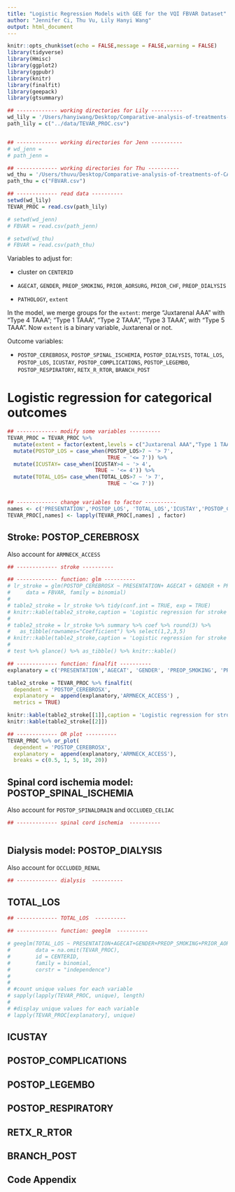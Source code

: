 ```yaml
---
title: "Logistic Regression Models with GEE for the VQI FBVAR Dataset"
author: "Jennifer Ci, Thu Vu, Lily Hanyi Wang"
output: html_document
---
```


```r
knitr::opts_chunk$set(echo = FALSE,message = FALSE,warning = FALSE)
library(tidyverse)
library(Hmisc)
library(ggplot2)
library(ggpubr)
library(knitr)
library(finalfit)
library(geepack)
library(gtsummary)
```

```r
## ------------- working directories for Lily ----------
wd_lily = '/Users/hanyiwang/Desktop/Comparative-analysis-of-treatments-of-CAA'
path_lily = c("../data/TEVAR_PROC.csv")


## ------------- working directories for Jenn ----------
# wd_jenn = 
# path_jenn = 

## ------------- working directories for Thu ----------
wd_thu = '/Users/thuvu/Desktop/Comparative-analysis-of-treatments-of-CAA'
path_thu = c("FBVAR.csv")

## ------------- read data ----------
setwd(wd_lily)
TEVAR_PROC = read.csv(path_lily)

# setwd(wd_jenn)
# FBVAR = read.csv(path_jenn)

# setwd(wd_thu)
# FBVAR = read.csv(path_thu)

```

Variables to adjust for:

- cluster on `CENTERID` 

- `AGECAT`, `GENDER`, `PREOP_SMOKING`, `PRIOR_AORSURG`, `PRIOR_CHF`, `PREOP_DIALYSIS`

- `PATHOLOGY`, `extent`

In the model, we merge groups for the  `extent`: merge "Juxtarenal AAA" with "Type 4 TAAA"; "Type 1 TAAA", "Type 2 TAAA", "Type 3 TAAA", with "Type 5 TAAA". Now `extent` is a binary variable, Juxtarenal or not.

Outcome variables:

- `POSTOP_CEREBROSX`, `POSTOP_SPINAL_ISCHEMIA`, `POSTOP_DIALYSIS`, `TOTAL_LOS`, `POSTOP_LOS`, `ICUSTAY`,  `POSTOP_COMPLICATIONS`, `POSTOP_LEGEMBO`, `POSTOP_RESPIRATORY`, `RETX_R_RTOR`, `BRANCH_POST`


# Logistic regression for categorical outcomes


```r
## ------------- modify some variables ----------
TEVAR_PROC = TEVAR_PROC %>%
  mutate(extent = factor(extent,levels = c("Juxtarenal AAA","Type 1 TAAA","Type 2 TAAA","Type 3 TAAA","Type 4 TAAA","Type 5 TAAA"),labels = c('Juxtarenal','No','No','No','Juxtarenal','No'))) %>%
  mutate(POSTOP_LOS = case_when(POSTOP_LOS>7 ~ '> 7',
                                TRUE ~ '<= 7')) %>%
  mutate(ICUSTAY= case_when(ICUSTAY>4 ~ '> 4',
                            TRUE ~ '<= 4')) %>%
  mutate(TOTAL_LOS= case_when(TOTAL_LOS>7 ~ '> 7',
                                TRUE ~ '<= 7'))


## ------------- change variables to factor ----------
names <- c('PRESENTATION','POSTOP_LOS', 'TOTAL_LOS','ICUSTAY','POSTOP_COMPLICATIONS', 'POSTOP_DIALYSIS', 'POSTOP_LEGEMBO', 'POSTOP_CEREBROSX', 'POSTOP_RESPIRATORY', 'POSTOP_SPINAL_ISCHEMIA', 'RETX_R_RTOR', 'BRANCH_POST','AGECAT', 'GENDER', 'PREOP_SMOKING', 'PRIOR_AORSURG', 'PRIOR_CHF', 'PATHOLOGY', 'extent', 'NUM_TREATED_BRANCHES', 'NUM_TREATED_RENALS','OCCLUDED_RENAL', 'OCCLUDED_SMA', 'OCCLUDED_CELIAC','ARMNECK_ACCESS','CENTERID','PREOP_DIALYSIS')
TEVAR_PROC[,names] <- lapply(TEVAR_PROC[,names] , factor)


```


## Stroke: POSTOP_CEREBROSX

Also account for `ARMNECK_ACCESS`

```r

## ------------- stroke ----------

## ------------- function: glm ----------
# lr_stroke = glm(POSTOP_CEREBROSX ~ PRESENTATION+ AGECAT + GENDER + PREOP_SMOKING+ PRIOR_AORSURG + PRIOR_CHF + PATHOLOGY + extent+NUM_TREATED_BRANCHES+ NUM_TREATED_RENALS+ OCCLUDED_RENAL+OCCLUDED_SMA+OCCLUDED_CELIAC+ARMNECK_ACCESS,
#     data = FBVAR, family = binomial)
# 
# table2_stroke = lr_stroke %>% tidy(conf.int = TRUE, exp = TRUE)
# knitr::kable(table2_stroke,caption = 'Logistic regression for stroke')
# 
# table2_stroke = lr_stroke %>% summary %>% coef %>% round(3) %>% 
#   as_tibble(rownames="Coefficient") %>% select(1,2,3,5)
# knitr::kable(table2_stroke,caption = 'Logistic regression for stroke')
# 
# test %>% glance() %>% as_tibble() %>% knitr::kable()

## ------------- function: finalfit ----------
explanatory = c('PRESENTATION','AGECAT', 'GENDER', 'PREOP_SMOKING', 'PREOP_DIALYSIS','PRIOR_AORSURG', 'PRIOR_CHF','PATHOLOGY' ,'extent')

table2_stroke = TEVAR_PROC %>% finalfit(
  dependent = 'POSTOP_CEREBROSX',
  explanatory =  append(explanatory,'ARMNECK_ACCESS') ,
  metrics = TRUE)

knitr::kable(table2_stroke[[1]],caption = 'Logistic regression for stroke')
knitr::kable(table2_stroke[[2]])

## ------------- OR plot ----------
TEVAR_PROC %>% or_plot(
  dependent = 'POSTOP_CEREBROSX',
  explanatory =  append(explanatory,'ARMNECK_ACCESS'),
  breaks = c(0.5, 1, 5, 10, 20))


```


## Spinal cord ischemia model: POSTOP_SPINAL_ISCHEMIA

Also account for `POSTOP_SPINALDRAIN` and `OCCLUDED_CELIAC`

```r

## ------------- spinal cord ischemia  ----------



```

## Dialysis model: POSTOP_DIALYSIS

Also account for `OCCLUDED_RENAL`


```r

## ------------- dialysis  ----------


```

## TOTAL_LOS

```r

## ------------- TOTAL_LOS  ----------

## ------------- function: geeglm  ----------

# geeglm(TOTAL_LOS ~ PRESENTATION+AGECAT+GENDER+PREOP_SMOKING+PRIOR_AORSURG+PRIOR_CHF+PREOP_DIALYSIS+PATHOLOGY+extent,
#        data = na.omit(TEVAR_PROC),
#        id = CENTERID,
#        family = binomial,
#        corstr = "independence")
# 
# 
# #count unique values for each variable
# sapply(lapply(TEVAR_PROC, unique), length)
# 
# #display unique values for each variable
# lapply(TEVAR_PROC[explanatory], unique)


```

## ICUSTAY



## POSTOP_COMPLICATIONS


## POSTOP_LEGEMBO


## POSTOP_RESPIRATORY


## RETX_R_RTOR

## BRANCH_POST


\newpage

## Code Appendix

```r
```

